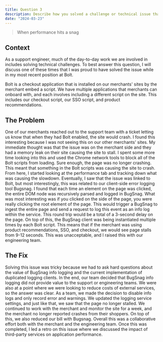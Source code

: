 ```yaml
---
title: Question 3
description: Describe how you solved a challenge or technical issue that you faced in a previous role (preferably in a previous support role). How did you determine that your solution was successful?
date: "2024-03-23"
---
```


> When performance hits a snag

## Context
As a support engineer, much of the day-to-day work we are involved in includes solving technical challenges. To best answer this question, I will discuss one of these times that I was proud to have solved the issue while in my most recent position at Bolt.

Bolt is a checkout application that is installed on our merchants' sites by the merchant embed a script. We have multiple applications that merchants can onboard with, and each involves including a different script on the site. This includes our checkout script, our SSO script, and product recommendations.

## The Problem
One of our merchants reached out to the support team with a ticket letting us know that when they had Bolt enabled, the site would crash. I found this interesting because I was not seeing this on our other merchants' sites. My immediate thought was that the issue was on the merchant side and they had a memory leak on their site causing the site to stall. I spent some more time looking into this and used the Chrome network tools to block all of the Bolt scripts from loading. Sure enough, the page was no longer crashing. This meant that something in the Bolt scripts was causing the site to crash. From here, I started looking at the performance tab and tracking down what was causing the slowdown. Eventually, I saw that the issue was linked to Bolt, but most interestingly, this was related to our client-side error logging tool Bugsnag. I found that each time an element on the page was clicked, the entire DOM node was recursively parsed and logged in BugSnag. What was most interesting was if you clicked on the side of the page, you were really clicking the root element of the page. This would trigger a BugSnag to ingest the entire page and send a request to log this event as an info log within the service. This round trip would be a total of a 3-second delay on the page. On top of this, the BugSnag client was being instantiated multiple times by each Bolt script. This means that if the merchant was using product recommendations, SSO, and checkout, we would see page stalls from 9-12 seconds. This was unacceptable, and I raised this with our engineering team.

## The Fix
 Solving this issue was tricky because we had to ask hard questions about the value of BugSnag info logging and the current implementation of duplicated logging clients. In the end, our team decided that BugSnag info logging did not provide value to the support or engineering teams. We were also at a point where we were looking to reduce costs of external services, so the answer was clear. As a team, we made the decision to disable info logs and only record error and warnings. We updated the logging service settings, and just like that, we saw that the page no longer stalled. We continued to work with the merchant and monitor the site for a week, and the merchant no longer reported crashes from their shoppers. On top of this, we also reduced our bill with Bugsnag. Overall this was a collaborative effort both with the merchant and the engineering team. Once this was completed, I led a retro on this issue where we discussed the impact of third-party services on application performance.






